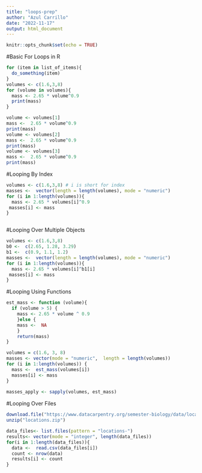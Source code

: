 ```yaml
---
title: "loops-prep"
author: "Azul Carrillo"
date: "2022-11-17"
output: html_document
---
```


```r
knitr::opts_chunk$set(echo = TRUE)
```
#Basic For Loops in R
```r
for (item in list_of_items){
  do_something(item)
}
volumes <- c(1.6,3,8)
for (volume in volumes){
  mass <- 2.65 * volume^0.9 
  print(mass)
}

volume <- volumes[1]
mass <-  2.65 * volume^0.9 
print(mass)
volume <- volumes[2]
mass <-  2.65 * volume^0.9 
print(mass)
volume <- volumes[3]
mass <-  2.65 * volume^0.9 
print(mass)
```
#Looping By Index
```r
volumes <- c(1.6,3,8) # i is short for index
masses <-  vector(length = length(volumes), mode = "numeric")
for (i in 1:length(volumes)){
  mass <- 2.65 * volumes[i]^0.9 
 masses[i] <- mass
}



```
#Looping Over Multiple Objects
```r
volumes <- c(1.6,3,8) 
b0 <-  c(2.65, 1.28, 3.29)
b1 <-  c(0.9, 1.1, 1.2)
masses <-  vector(length = length(volumes), mode = "numeric")
for (i in 1:length(volumes)){
  mass <- 2.65 * volumes[i]^b1[i] 
 masses[i] <- mass
}
```
#Looping Using Functions
```r
est_mass <- function (volume){
  if (volume > 5) {
    mass <- 2.65 * volume ^ 0.9
    }else {
    mass <-  NA
    }
    return(mass)
}

volumes = c(1.6, 3, 8)
masses <- vector(mode = "numeric",  length = length(volumes))
for (i in 1:length(volumes)) {
  mass <-  est_mass(volumes[i])
  masses[i] <- mass
}
  
masses_apply <- sapply(volumes, est_mass)
```
#Looping Over Files
```r
download.file("https://www.datacarpentry.org/semester-biology/data/locations.zip", "locations.zip")
unzip("locations.zip")

data_files<- list.files(pattern = "locations-")
results<- vector(mode = "integer", length(data_files)) 
for(i in 1:length(data_files)){
  data <-  read.csv(data_files[i])
  count <- nrow(data)
  results[i] <- count
}
  



```